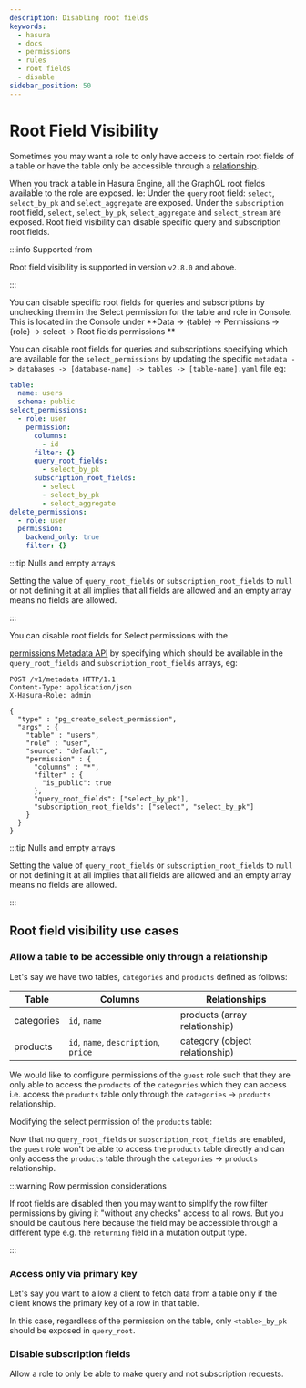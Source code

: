 ```yaml
---
description: Disabling root fields
keywords:
  - hasura
  - docs
  - permissions
  - rules
  - root fields
  - disable
sidebar_position: 50
---
```



# Root Field Visibility

Sometimes you may want a role to only have access to certain root fields of a table or have the table only be
accessible through a [relationship](/schema/postgres/table-relationships/index.mdx).

When you track a table in Hasura Engine, all the GraphQL root fields available to the role are exposed. Ie: Under
the `query` root field: `select`, `select_by_pk` and `select_aggregate` are exposed. Under the `subscription`
root field, `select`, `select_by_pk`, `select_aggregate` and `select_stream` are exposed. Root field visibility can
disable specific query and subscription root fields.

:::info Supported from

Root field visibility is supported in version `v2.8.0` and above.

:::

<Tabs groupId="user-preference" className="api-tabs">

<TabItem value="console" label="Console">

You can disable specific root fields for queries and subscriptions by unchecking them in the Select permission for the
table and role in Console. This is located in the Console under **Data -> {table} -> Permissions -> {role} ->
select -> Root fields permissions **

<Thumbnail
  src="/img/auth/disable-root-fields_console_2.11.1.png"
  alt="Disable root fields in Hasura Console"
  width="600px"
/>

</TabItem>
<TabItem value="cli" label="CLI">

You can disable root fields for queries and subscriptions specifying which are available for the `select_permissions` by
updating the specific `metadata -> databases -> [database-name] -> tables -> [table-name].yaml` file eg:

```yaml {10-15}
table:
  name: users
  schema: public
select_permissions:
  - role: user
    permission:
      columns:
        - id
      filter: {}
      query_root_fields:
        - select_by_pk
      subscription_root_fields:
        - select
        - select_by_pk
        - select_aggregate
delete_permissions:
  - role: user
  permission:
    backend_only: true
    filter: {}
```

:::tip Nulls and empty arrays

Setting the value of `query_root_fields` or `subscription_root_fields` to `null` or not defining it at all implies that
all fields are allowed and an empty array means no fields are allowed.

:::

</TabItem>
<TabItem value="api" label="API">

You can disable root fields for Select permissions with the

[permissions Metadata API](/api-reference/metadata-api/permission.mdx) by specifying which should be available in
the `query_root_fields` and `subscription_root_fields` arrays, eg:

```http {16,17}
POST /v1/metadata HTTP/1.1
Content-Type: application/json
X-Hasura-Role: admin

{
  "type" : "pg_create_select_permission",
  "args" : {
    "table" : "users",
    "role" : "user",
    "source": "default",
    "permission" : {
      "columns" : "*",
      "filter" : {
        "is_public": true
      },
      "query_root_fields": ["select_by_pk"],
      "subscription_root_fields": ["select", "select_by_pk"]
    }
  }
}
```

:::tip Nulls and empty arrays

Setting the value of `query_root_fields` or `subscription_root_fields` to `null` or not defining it at all implies that
all fields are allowed and an empty array means no fields are allowed.

:::

</TabItem>
</Tabs>

## Root field visibility use cases

### Allow a table to be accessible only through a relationship

Let's say we have two tables, `categories` and `products` defined as follows:

| Table      | Columns                              | Relationships                     |
|------------|--------------------------------------|-----------------------------------|
| categories | `id`, `name`                         | products (array relationship)     |
| products   | `id`, `name`, `description`, `price` | category (object relationship)    |


We would like to configure permissions of the `guest` role such that they are only able to access the `products` of the
`categories` which they can access i.e. access the `products` table only through the `categories` -> `products`
relationship.

Modifying the select permission of the `products` table:

<Thumbnail
  src="/img/auth/disable-all-root-fields_console_2.11.1.png"
  alt="Disable root fields in Hasura Console"
  width="600px"
/>

Now that no `query_root_fields` or `subscription_root_fields` are enabled, the `guest` role won't be able to access
the `products` table directly and can only access the `products` table through the `categories` -> `products`
relationship.

<Thumbnail
  src="/img/auth/authorization_root-field-visibility-api-query_2-16.png"
  alt="Query with disabled root fields"
/>

:::warning Row permission considerations

If root fields are disabled then you may want to simplify the row filter permissions by giving it "without any checks"
access to all rows. But you should be cautious here because the field may be accessible through a different type e.g.
the `returning` field in a mutation output type.

:::

### Access only via primary key

Let's say you want to allow a client to fetch data from a table only if the client knows the primary key of a row in
that table.

In this case, regardless of the permission on the table, only `<table>_by_pk` should be exposed in `query_root`.

<Thumbnail
  src="/img/auth/disable-select-root-fields_console_2.11.1.png"
  alt="Disable select root fields in Hasura Console"
  width="600px"
/>

### Disable subscription fields

Allow a role to only be able to make query and not subscription requests.

<Thumbnail
  src="/img/auth/disable-subscription-root-fields_console_2.11.1.png"
  alt="Disable subscription root fields in Hasura Console"
  width="600px"
/>

